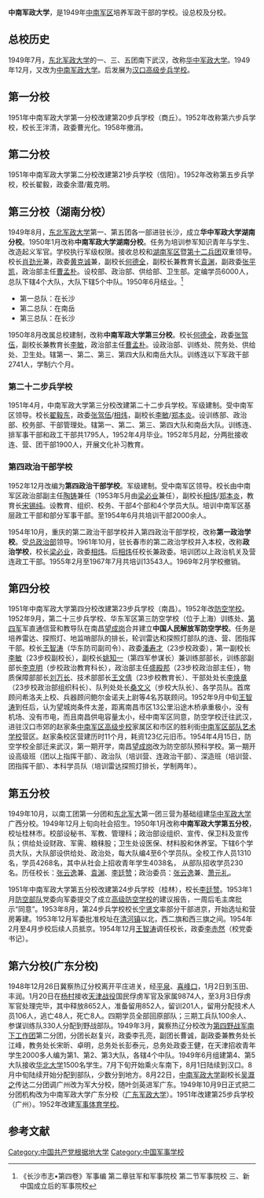 '''中南军政大学'''，是1949年[[中南军区|中南军区]]培养军政干部的学校。设总校及分校。
==总校历史==
1949年7月，[[东北军政大学|东北军政大学]]的一、三、五团南下武汉，改称[[华中军政大学|华中军政大学]]。1949年12月，又改为[[中南军政大学|中南军政大学]]。后发展为[[汉口高级步兵学校|汉口高级步兵学校]]。
==第一分校==
1951年中南军政大学第一分校改建第20步兵学校（商丘）。1952年改称第六步兵学校，校长王泮清，政委曹光化。1958年撤消。
==第二分校==
1951年中南军政大学第二分校改建第21步兵学校（信阳）。1952年改称第五步兵学校，校长翟毅，政委余潜/戴克明。
==第三分校（湖南分校）==
1949年8月，[[东北军政大学|东北军政大学]]第一、第五团各一部进驻长沙，成立'''华中军政大学湖南分校'''。1950年1月改称'''中南军政大学湖南分校'''。任务为培训参军知识青年与学生、改造起义军官。学校执行军级权限。接收总校和[[湖南军区|湖南军区]]暨[[中国人民解放军第十二兵团|第十二兵团]]双重领导。校长[[肖劲光|肖劲光]]兼，政委[[黄克诚|黄克诚]]兼，副校长[[何德全_(中将)|何德全]]，副校长兼教育长[[袁渊|袁渊]]，副政委[[张平凯|张平凯]]，政治部主任[[曹孟朴|曹孟朴]]。设校部、政治部、供给部、卫生部。定编学员6000人，总队下辖4个大队，大队下辖5个中队。1950年6月结业。<ref>《长沙市志•第四卷》军事编 第二章驻军和军事院校 第二节军事院校 三、新中国成立后的军事院校</ref>
*第一总队：在长沙
*第二总队：在南岳
*第三总队：在长沙

1950年8月改属总校建制，改称'''中南军政大学第三分校'''。校长[[何德全_(中将)|何德全]]，政委[[张驾伍|张驾伍]]，副校长兼教育长[[李敏|李敏]]，政治部主任[[曹孟朴|曹孟朴]]。设政治部、训练处、院务处、供给处、卫生处。辖第一、第二、第三、第四大队和南岳大队。训练连以下军政干部2741人，学制六个月。
===第二十二步兵学校===
1951年4月，中南军政大学第三分校改建第二十二步兵学校。军级建制。受中南军区领导。校长[[翟毅东|翟毅东]]，政委[[张驾伍|张驾伍]]/[[相炜|相炜]]，副校长[[李敏|李敏]]/[[郑本炎|郑本炎]]。设训练部、政治部、校务部、干部管理处。辖第一、第二、第三、第四大队和南岳大队。训练连、排军事干部和政工干部共1795人，1952年4月毕业。1952年5月起，分两批接收连、营、团干部1900人，开展文化补习教育。
===第四政治干部学校===
1952年12月改编为'''第四政治干部学校'''。军级建制。受中南军区领导。校长由中南军区政治部副主任[[陶铸|陶铸]]兼任（1953年5月由[[梁必业|梁必业]]兼任），副校长[[相炜|相炜]]/[[郑本炎|郑本炎]]，教育长[[宋锡纯|宋锡纯]]。设教育、组织、校务、干部4个部和4个学员大队。培训中南军区基层政工干部和部分军事干部。至1954年6月共培训干部2000余人。

1954年10月，重庆的第二政治干部学校并入第四政治干部学校，改称'''第一政治学校'''。受[[中国人民解放军总政治部|总政治部]]领导。1961年10月，驻长春市的第二政治学校并入本校，改称'''政治学校'''，校长[[梁必业|梁必业]]，政委[[相炜|相炜]]。后[[相炜|相炜]]任校长兼政委。培训团以上政治机关及营连政工干部。1955年2月至1967年7月共培训13543人。1969年2月学校撤销。

==第四分校==
1951年中南军政大学第四分校改建第23步兵学校（南昌）。1952年改[[中国人民解放军防空学校|防空学校]]。1952年9月，第二十三步兵学校、华东军区第三防空学校（位于上海）训练处、[[中国人民解放军第四军|第四军]]军直通信营和教导队在南昌[[望城岗冶铁遗址|望成岗]]合并建立'''中国人民解放军防空学校'''。任务是培养雷达、探照灯、地监哨部队的排长，轮训雷达和探照灯部队的连、营、团指挥干部。校长[[王智涛|王智涛]]（华东防司副司令）、政委[[潘寿才|潘寿才]]（23步校政委），第一副校长[[李敏|李敏]]（23步校副校长），副校长[[姚知一|姚知一]]（第四军参谋长）兼训练部部长，训练部副部长[[李克明|李克明]]（步校政治教育科长），政治部主任[[盛殿邦|盛殿邦]]（23步校政治部主任），物质保障部部长[[刘万长|刘万长]]、技术部部长[[王文倩|王文倩]]（23步校教育长）、干部处处长[[李焕章|李焕章]]（23步校政治部组织科长）、队列处处长[[桑文义|桑文义]]（步校大队长）、各学员队。首席顾问希洛夫上校、兵器顾问鲍尔金诺夫上尉等4名苏联顾问。1952年9月中旬[[王智涛|王智涛]]到任后，认为望城岗条件太差，距离南昌市区13公里沿途木桥承重极小，没有机场、没有市电，而且南昌供电容量太小，经中南军区同意，防空学校迁往武汉，进驻汉口市郊的赵家条[[中南军区高级步校|中南军区高级步校]]家属区和市区的胜利街[[中南军区部队艺术学校|中南军区部队艺术学校]]营区。赵家条校区营建历时11个月，耗资123亿元旧币。1954年4月15日，防空学校全部迁来武汉，第一期开学，南昌[[望城岗冶铁遗址|望成岗]]改为防空部队预科学校。第一期开设高级班（团以上指挥干部）、政治队（培训营、连政治干部）、深造班（培训营、团指挥干部）、本科学员队（培训雷达探照灯排长，学制两年）。
==第五分校==
1949年10月，以南工团第一分团和[[东北军大|东北军大]]第一团三营为基础组建[[华中军政大学|华中军政大学]]广西分校。1949年12月上旬向社会招生。1950年1月改称'''中南军政大学第五分校'''，校址桂林市。校部设秘书、军教、管理科；政治部设组织、宣传、保卫科及宣传队；供给处设财政、军需、粮秣股；卫生处设医保、材料股和休养室。下辖6个学员大队，大队部设供给处、政治处，每大队编4至6个学员队。全校工作人员1310名，学员4268名，其中从社会上招收青年学生4038名， 从部队招收学员230名。历任校长：[[张云逸|张云逸]]兼、[[袁渊|袁渊]]、[[李廷赞|李廷赞]]；政治委员：[[张云逸|张云逸]]兼、[[萧元礼|萧元礼]]。

1951年中南军政大学第五分校改建第24步兵学校（桂林），校长[[李廷赞|李廷赞]]。1953年1月[[中国人民解放军防空部队|防空部队]]党委向军委提交了成立[[中国人民解放军高级防空学校|高级防空学校]]的建议报告，一周后毛主席批示“同意”。1953年8月，第24步兵学校校长[[宁贤文|宁贤文]]率部分干部进京，开始选址和营房筹建。1953年12月军委批准校址在[[清河镇_(北京市)|清河镇]]以北，西二旗和西三旗之间。1954年2月至4月步校后续人员抵京。1954年12月[[王智涛|王智涛]]调任校长，政委[[李赤然|李赤然]]（校党委书记）。

==第六分校(广东分校)==
1948年12月26日冀察热辽分校离开平庄进关，经[[平泉|平泉]]、[[喜峰口|喜峰口]]，1月2日到玉田、丰润。1月20日在[[杨村|杨村]]接收[[天津战役|天津战役]]国民俘虏军官及家属9874人，至3月3日俘虏军官处理完毕，其中释放8652人，准备留用852人，留训201人，留用分配技术人员106人，逃亡48人，死亡8人。四期学员全部回原部队；三期工兵队100余人、参谋训练队330人分配到野战部队。1949年3月，冀察热辽分校改为[[第四野战军南下工作团|第四野战军南下工作团]]第二分团，分团长赵复兴，政委李孔亮，副团长曹诚，副政委兼教务处长江峰，教务处长宋昕、卓明，总务处长彭泰元，总务处政委王健，在天津招收青年学生2000多人编为第1、第2、第3大队，各辖4个中队。1949年6月组建第4、第5大队接收[[华北大学|华北大学]]1500名学生。7月下旬开始乘火车南下，8月1日陆续到汉口。8月中旬陆续开始分配到部队，少数分到地方。8月22日，[[中南军政大学|中南军政大学]]副校长[[吴溉之|吴溉之]]传达二分团调广州改为军大分校，随叶剑英进军广东。1949年10月9日正式把二分团机构改为中南军政大学广东分校（[[广东军政大学|广东军政大学]]）。1951年改建第25步兵学校（广州）。1952年改建[[军事体育学校|军事体育学校]]。
==参考文献==
<references/>
[[Category:中国共产党根据地大学|Category:中国共产党根据地大学]]
[[Category:中国军事学校|Category:中国军事学校]]